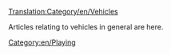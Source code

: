 [[Translation:Category/en/Vehicles]]

Articles relating to vehicles in general are here.

{{catmore}}
[[Category:en/Playing]]
